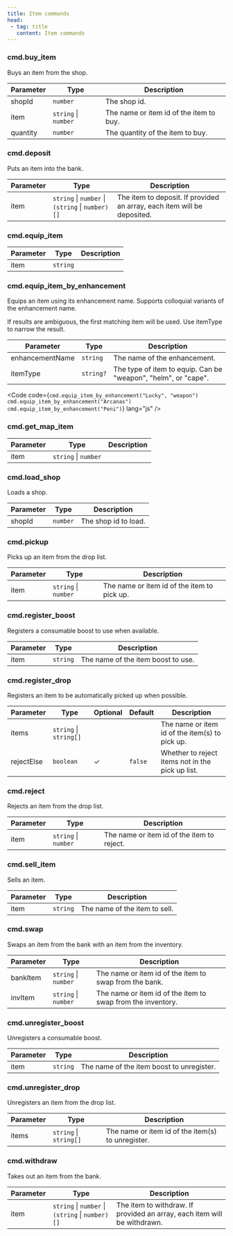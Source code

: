 ```yaml
---
title: Item commands
head:
 - tag: title
   content: Item commands
---
```



### cmd.buy_item
Buys an item from the shop.

| Parameter | Type | Description |
|-----------|------|-------------|
| shopId | `number` | The shop id. |
| item | `string` \| `number` | The name or item id of the item to buy. |
| quantity | `number` | The quantity of the item to buy. |


### cmd.deposit
Puts an item into the bank.

| Parameter | Type | Description |
|-----------|------|-------------|
| item | `string` \| `number` \| `(string` \| `number)[]` | The item to deposit. If provided an array, each item will be deposited. |


### cmd.equip_item
| Parameter | Type | Description |
|-----------|------|-------------|
| item | `string` |  |


### cmd.equip_item_by_enhancement
Equips an item using its enhancement name. Supports colloquial variants of the enhancement name.

If results are ambiguous, the first matching item will be used. Use itemType to narrow the result.

| Parameter | Type | Description |
|-----------|------|-------------|
| enhancementName | `string` | The name of the enhancement. |
| itemType | `string?` | The type of item to equip. Can be "weapon", "helm", or "cape". |

<Code code={`cmd.equip_item_by_enhancement("Lucky", "weapon")
cmd.equip_item_by_enhancement("Arcanas")
cmd.equip_item_by_enhancement("Peni")`} lang="js" />


### cmd.get_map_item
| Parameter | Type | Description |
|-----------|------|-------------|
| item | `string` \| `number` |  |


### cmd.load_shop
Loads a shop.

| Parameter | Type | Description |
|-----------|------|-------------|
| shopId | `number` | The shop id to load. |


### cmd.pickup
Picks up an item from the drop list.

| Parameter | Type | Description |
|-----------|------|-------------|
| item | `string` \| `number` | The name or item id of the item to pick up. |


### cmd.register_boost
Registers a consumable boost to use when available.

| Parameter | Type | Description |
|-----------|------|-------------|
| item | `string` | The name of the item boost to use. |


### cmd.register_drop
Registers an item to be automatically picked up when possible.

| Parameter | Type | Optional | Default | Description |
|-----------|------|----------|---------|-------------|
| items | `string` \| `string[]` |  |  | The name or item id of the item(s) to pick up. |
| rejectElse | `boolean` | ✓ | `false` | Whether to reject items not in the pick up list. |


### cmd.reject
Rejects an item from the drop list.

| Parameter | Type | Description |
|-----------|------|-------------|
| item | `string` \| `number` | The name or item id of the item to reject. |


### cmd.sell_item
Sells an item.

| Parameter | Type | Description |
|-----------|------|-------------|
| item | `string` | The name of the item to sell. |


### cmd.swap
Swaps an item from the bank with an item from the inventory.

| Parameter | Type | Description |
|-----------|------|-------------|
| bankItem | `string` \| `number` | The name or item id of the item to swap from the bank. |
| invItem | `string` \| `number` | The name or item id of the item to swap from the inventory. |


### cmd.unregister_boost
Unregisters a consumable boost.

| Parameter | Type | Description |
|-----------|------|-------------|
| item | `string` | The name of the item boost to unregister. |


### cmd.unregister_drop
Unregisters an item from the drop list.

| Parameter | Type | Description |
|-----------|------|-------------|
| items | `string` \| `string[]` | The name or item id of the item(s) to unregister. |


### cmd.withdraw
Takes out an item from the bank.

| Parameter | Type | Description |
|-----------|------|-------------|
| item | `string` \| `number` \| `(string` \| `number)[]` | The item to withdraw. If provided an array, each item will be withdrawn. |


